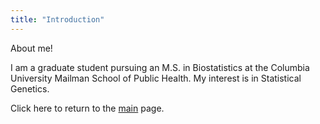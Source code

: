 ```yaml
---
title: "Introduction"
---
```


About me! 

I am a graduate student pursuing an M.S. in Biostatistics at the Columbia University Mailman School of Public Health.
My interest is in Statistical Genetics. 

Click here to return to the [main](index.html) page. 